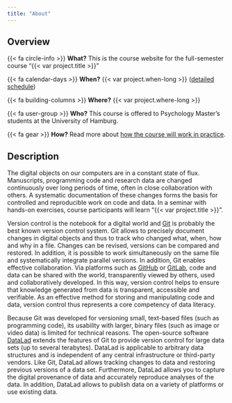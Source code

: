 ```yaml
---
title: "About"
---
```


## Overview

{{< fa circle-info >}} **What?** This is the course website for the full-semester course "{{< var project.title >}}"

{{< fa calendar-days >}} **When?**  {{< var project.when-long >}} ([detailed schedule](schedule.qmd))

{{< fa building-columns >}} **Where?** {{< var project.where-long >}}

{{< fa user-group >}} **Who?** This course is offered to Psychology Master's students at the University of Hamburg.

{{< fa gear >}} **How?** Read more about [how the course will work in practice](mechanics.qmd).

## Description

The digital objects on our computers are in a constant state of flux.
Manuscripts, programming code and research data are changed continuously over long periods of time, often in close collaboration with others.
A systematic documentation of these changes forms the basis for controlled and reproducible work on code and data.
In a seminar with hands-on exercises, course participants will learn "{{< var project.title >}}".

Version control is the notebook for a digital world and [Git](https://git-scm.com/) is probably the best known version control system.
Git allows to precisely document changes in digital objects and thus to track who changed what, when, how and why in a file.
Changes can be revised, versions can be compared and restored.
In addition, it is possible to work simultaneously on the same file and systematically integrate parallel versions.
In addition, Git enables effective collaboration.
Via platforms such as [GitHub](https://github.com/) or [GitLab](https://about.gitlab.com/), code and data can be shared with the world, transparently viewed by others, used and collaboratively developed.
In this way, version control helps to ensure that knowledge generated from data is transparent, accessible and verifiable.
As an effective method for storing and manipulating code and data, version control thus represents a core competency of data literacy.

Because Git was developed for versioning small, text-based files (such as programming code), its usability with larger, binary files (such as image or video data) is limited for technical reasons.
The open-source software [DataLad](https://www.datalad.org/) extends the features of Git to provide version control for large data sets (up to several terabytes).
DataLad is applicable to arbitrary data structures and is independent of any central infrastructure or third-party vendors.
Like Git, DataLad allows tracking changes to data and restoring previous versions of a data set.
Furthermore, DataLad allows you to capture the digital provenance of data and accurately reproduce analyses of the data.
In addition, DataLad allows to publish data on a variety of platforms or use existing data.
